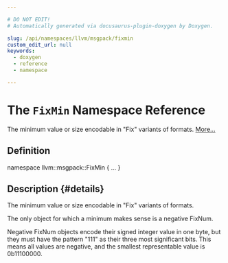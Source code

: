 ```yaml
---

# DO NOT EDIT!
# Automatically generated via docusaurus-plugin-doxygen by Doxygen.

slug: /api/namespaces/llvm/msgpack/fixmin
custom_edit_url: null
keywords:
  - doxygen
  - reference
  - namespace

---
```





# The `FixMin` Namespace Reference

<DoxygenPage pluginConfig={pluginConfig}>

The minimum value or size encodable in &quot;Fix&quot; variants of formats. <a href="#details">More...</a>

## Definition

<CodeBlock>namespace llvm::msgpack::FixMin &#123; ... &#125;</CodeBlock>

## Description {#details}

The minimum value or size encodable in &quot;Fix&quot; variants of formats.

The only object for which a minimum makes sense is a negative FixNum.

Negative FixNum objects encode their signed integer value in one byte, but they must have the pattern &quot;111&quot; as their three most significant bits. This means all values are negative, and the smallest representable value is 0b11100000.

</DoxygenPage>

